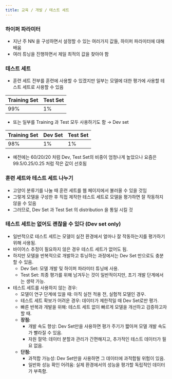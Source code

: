 ```yaml
---
title: 교육 / 개발 / 테스트 세트
---
```

### 하이퍼 파라미터

- 지난 주 NN 을 구성하면서 설정할 수 있는 여러가지 값들, 하이퍼 파라미터에 대해 배움
- 여러 튜닝을 진행하면서 제일 최적의 값을 찾아야 함

### 테스트 세트

- 훈련 세트 전부를 훈련에 사용할 수 있겠지만 일부는 모델에 대한 평가에 사용할 테스트 세트로 사용할 수 있음

| Training Set | Test Set |
| --- | --- |
| 99% | 1% |
- 또는 일부를 Training 과 Test 모두 사용하기도 함 → Dev set

| Training Set | Dev Set | Test Set |
| --- | --- | --- |
| 98% | 1% | 1% |
- 예전에는 60/20/20 처럼 Dev, Test Set의 비중이 엄청나게 높았으나 요즘은 99.5/0.25/0.25 처럼 작은 값이 선호됨

### 훈련 세트와 테스트 세트 나누기

- 고양이 분류기를 나눌 때 훈련 세트를 웹 페이지에서 불러올 수 있을 것임
- 그렇게 모델을 구성한 후 직접 제작한 테스트 세트로 모델을 평가하면 잘 작동하지 않을 수 있음
- 그러므로, Dev Set 과 Test Set 의 distribution 을 통일 시킬 것

### 테스트 세트는 없어도 괜찮을 수 있다 (Dev set only)

- 일반적으로 테스트 세트는 모델이 실전 환경에서 얼마나 잘 작동하는지를 평가하기 위해 사용됨.
- 바이어스 추정이 필요하지 않은 경우 테스트 세트가 없어도 됨.
- 하지만 모델을 반복적으로 개발하고 튜닝하는 과정에서는 Dev Set 만으로도 충분할 수 있음.
    - Dev Set: 모델 개발 및 하이퍼 파라미터 튜닝에 사용.
    - Test Set: 최종 평가를 위해 남겨두는 것이 일반적이지만, 초기 개발 단계에서는 생략 가능.
- 테스트 세트를 사용하지 않는 경우:
    - 모델이 연구 단계에 있을 때: 아직 실전 적용 전, 실험적 모델인 경우.
    - 테스트 세트 확보가 어려운 경우: 데이터가 제한적일 때 Dev Set로만 평가.
    - 빠른 반복과 개발을 위해: 테스트 세트 없이 빠르게 모델을 개선하고 검증하고자 할 때.
    - **장점:**
        - 개발 속도 향상: Dev Set만을 사용하면 평가 주기가 짧아져 모델 개발 속도가 빨라질 수 있음.
        - 자원 절약: 데이터 분할과 관리가 간편해지고, 추가적인 테스트 데이터가 필요 없음.
    - **단점:**
        - 과적합 가능성: Dev Set만을 사용하면 그 데이터에 과적합될 위험이 있음.
        - 일반화 성능 확인 어려움: 실제 환경에서의 성능을 평가할 독립적인 데이터가 부족함.